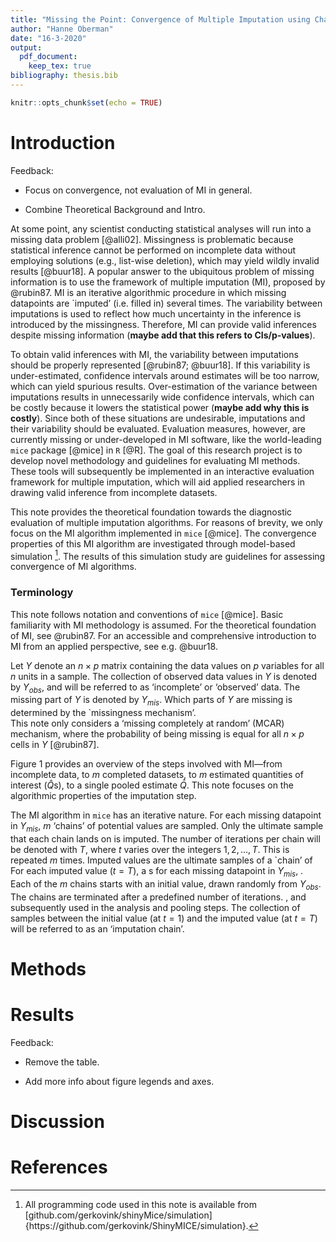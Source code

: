 ---
title: "Missing the Point: Convergence of Multiple Imputation using Chained Equations Algorithms"
author: "Hanne Oberman"
date: "16-3-2020"
output: 
  pdf_document:
    keep_tex: true
bibliography: thesis.bib
---

```{r setup, include=FALSE}
knitr::opts_chunk$set(echo = TRUE)
```

# Introduction

Feedback:

- Focus on convergence, not evaluation of MI in general.

- Combine Theoretical Background and Intro.


At some point, any scientist conducting statistical analyses will run into a missing data problem [@alli02]. Missingness is problematic because statistical inference cannot be performed on incomplete data without employing \emph{ad hoc} solutions (e.g., list-wise deletion), which may yield wildly invalid results [@buur18]. A popular answer to the ubiquitous problem of missing information is to use the framework of multiple imputation (MI), proposed by @rubin87. MI is an iterative algorithmic procedure in which missing datapoints are `imputed' (i.e. filled in) several times. The variability between imputations is used to reflect how much uncertainty in the inference is introduced by the missingness. Therefore, MI can provide valid inferences despite missing information (**maybe add that this refers to CIs/p-values**). 

To obtain valid inferences with MI, the variability between imputations should be properly represented [@rubin87; @buur18]. If this variability is under-estimated, confidence intervals around estimates will be too narrow, which can yield spurious results. Over-estimation of the variance between imputations results in unnecessarily wide confidence intervals, which can be costly because it lowers the statistical power (**maybe add why this is costly**). Since both of these situations are undesirable, imputations and their variability should be evaluated. Evaluation measures, however, are currently missing or under-developed in MI software, like the world-leading `mice` package [@mice] in `R` [@R]. 
The goal of this research project is to develop novel methodology and guidelines for evaluating MI methods. These tools will subsequently be implemented in an interactive evaluation framework for multiple imputation, which will aid applied researchers in drawing valid inference from incomplete datasets. 

This note provides the theoretical foundation towards the diagnostic evaluation of multiple imputation algorithms. For reasons of brevity, we only focus on the MI algorithm implemented in `mice` [@mice]. The convergence properties of this MI algorithm are investigated through model-based simulation [^1]. The results of this simulation study are guidelines for assessing convergence of MI algorithms. 
<!-- These guidelines will be implemented in an interactive evaluation tool for `mice`, 'ShinyMICE', which is currently under development. We will evaluate how convergence of the MI algorithm can be diagnosed. -->

[^1]: All programming code used in this note is available from [github.com/gerkovink/shinyMice/simulation]{https://github.com/gerkovink/ShinyMICE/simulation}.

### Terminology

<!-- The intended audience of this note consists of anyone who uses multiple imputation to solve missing data problem.  -->
This note follows notation and conventions of `mice` [@mice]. 
<!-- Deviations from the 'original' notation by @rubin87 are described in [@buur18, \S~2.2.3].  -->
Basic familiarity with MI methodology is assumed. For the theoretical foundation of MI, see @rubin87. For an accessible and comprehensive introduction to MI from an applied perspective, see e.g. @buur18. 

Let $Y$ denote an $n \times p$ matrix containing the data values on $p$ variables for all $n$ units in a sample. The collection of observed data values in $Y$ is denoted by $Y_{obs}$, and will be referred to as 'incomplete' or 'observed' data. The missing part of $Y$ is denoted by $Y_{mis}$. Which parts of $Y$ are missing is determined by the `missingness mechanism'.  
This note only considers a 'missing completely at random' (MCAR) mechanism, where the probability of being missing is equal for all $n \times p$ cells in $Y$ [@rubin87].

Figure 1 provides an overview of the steps involved with MI---from incomplete data, to $m$ completed datasets, to $m$ estimated quantities of interest ($\hat{Q}$s), to a single pooled estimate $\bar{Q}$.
This note focuses on the algorithmic properties of the imputation step. 

The MI algorithm in `mice` has an iterative nature. For each missing datapoint in $Y_{mis}$, $m$ 'chains' of potential values are sampled. Only the ultimate sample that each chain lands on is imputed. The number of iterations per chain will be denoted with $T$, where $t$ varies over the integers $1, 2, \dots, T$.  This is repeated $m$ times. Imputed values are the ultimate samples of a `chain' of For each imputed value ($t = T$), a s for each missing datapoint in $Y_{mis}$, . Each of the $m$ chains starts with an initial value, drawn randomly from $Y_{obs}$. The chains are terminated after a predefined number of iterations. , and subsequently used in the analysis and pooling steps. 
The collection of samples between the initial value (at $t=1$) and the imputed value (at $t=T$) will be referred to as an 'imputation chain'. 

# Methods


# Results

Feedback:

- Remove the table.

- Add more info about figure legends and axes.

# Discussion

# References